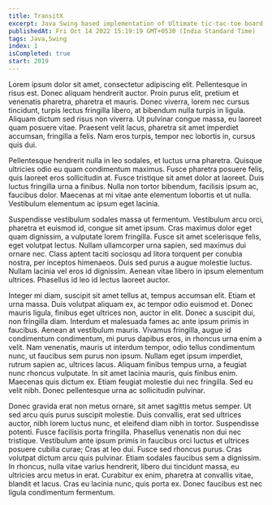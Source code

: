 ```yaml
---
title: TransitX
excerpt: Java Swing based implementation of Ultimate tic-tac-toe board game
publishedAt: Fri Oct 14 2022 15:19:19 GMT+0530 (India Standard Time)
tags: Java,Swing
index: 1
isCompleted: true
start: 2019
---
```


Lorem ipsum dolor sit amet, consectetur adipiscing elit. Pellentesque in risus est. Donec aliquam hendrerit auctor. Proin purus elit, pretium et venenatis pharetra, pharetra et mauris. Donec viverra, lorem nec cursus tincidunt, turpis lectus fringilla libero, at bibendum nulla turpis in ligula. Aliquam dictum sed risus non viverra. Ut pulvinar congue massa, eu laoreet quam posuere vitae. Praesent velit lacus, pharetra sit amet imperdiet accumsan, fringilla a felis. Nam eros turpis, tempor nec lobortis in, cursus quis dui.

Pellentesque hendrerit nulla in leo sodales, et luctus urna pharetra. Quisque ultricies odio eu quam condimentum maximus. Fusce pharetra posuere felis, quis laoreet eros sollicitudin at. Fusce tristique sit amet dolor at laoreet. Duis luctus fringilla urna a finibus. Nulla non tortor bibendum, facilisis ipsum ac, faucibus dolor. Maecenas at mi vitae ante elementum lobortis et ut nulla. Vestibulum elementum ac ipsum eget lacinia.

Suspendisse vestibulum sodales massa ut fermentum. Vestibulum arcu orci, pharetra et euismod id, congue sit amet ipsum. Cras maximus dolor eget quam dignissim, a vulputate lorem fringilla. Fusce sit amet scelerisque felis, eget volutpat lectus. Nullam ullamcorper urna sapien, sed maximus dui ornare nec. Class aptent taciti sociosqu ad litora torquent per conubia nostra, per inceptos himenaeos. Duis sed purus a augue molestie luctus. Nullam lacinia vel eros id dignissim. Aenean vitae libero in ipsum elementum ultrices. Phasellus id leo id lectus laoreet auctor.

Integer mi diam, suscipit sit amet tellus at, tempus accumsan elit. Etiam et urna massa. Duis volutpat aliquam ex, ac tempor odio euismod et. Donec mauris ligula, finibus eget ultrices non, auctor in elit. Donec a suscipit dui, non fringilla diam. Interdum et malesuada fames ac ante ipsum primis in faucibus. Aenean at vestibulum mauris. Vivamus fringilla, augue id condimentum condimentum, mi purus dapibus eros, in rhoncus urna enim a velit. Nam venenatis, mauris ut interdum tempor, odio tellus condimentum nunc, ut faucibus sem purus non ipsum. Nullam eget ipsum imperdiet, rutrum sapien ac, ultrices lacus. Aliquam finibus tempus urna, a feugiat nunc rhoncus vulputate. In sit amet lacinia mauris, quis finibus enim. Maecenas quis dictum ex. Etiam feugiat molestie dui nec fringilla. Sed eu velit nibh. Donec pellentesque urna ac sollicitudin pulvinar.

Donec gravida erat non metus ornare, sit amet sagittis metus semper. Ut sed arcu quis purus suscipit molestie. Duis convallis, erat sed ultrices auctor, nibh lorem luctus nunc, et eleifend diam nibh in tortor. Suspendisse potenti. Fusce facilisis porta fringilla. Phasellus venenatis non dui nec tristique. Vestibulum ante ipsum primis in faucibus orci luctus et ultrices posuere cubilia curae; Cras at leo dui. Fusce sed rhoncus purus. Cras volutpat dictum arcu quis pulvinar. Etiam sodales faucibus sem a dignissim. In rhoncus, nulla vitae varius hendrerit, libero dui tincidunt massa, eu ultricies arcu metus in erat. Curabitur ex enim, pharetra at convallis vitae, blandit et lacus. Cras eu lacinia nunc, quis porta ex. Donec faucibus est nec ligula condimentum fermentum.
